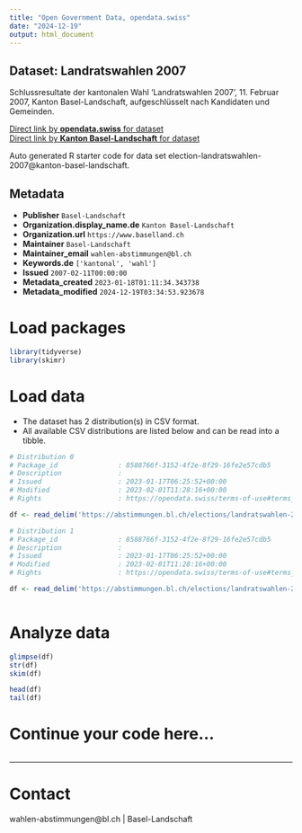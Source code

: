 ```yaml
---
title: "Open Government Data, opendata.swiss"
date: "2024-12-19"
output: html_document
---
```


## Dataset: Landratswahlen 2007

Schlussresultate der kantonalen Wahl 'Landratswahlen 2007', 11. Februar 2007, Kanton Basel-Landschaft, aufgeschlüsselt nach Kandidaten und Gemeinden.

[Direct link by **opendata.swiss** for dataset](https://opendata.swiss/de/dataset/landratswahlen-2007)<br>
[Direct link by **Kanton Basel-Landschaft** for dataset](https://abstimmungen.bl.ch/elections/landratswahlen-2007/data)

Auto generated R starter code for data set election-landratswahlen-2007@kanton-basel-landschaft.

## Metadata

- **Publisher** `Basel-Landschaft`
- **Organization.display_name.de** `Kanton Basel-Landschaft`
- **Organization.url** `https://www.baselland.ch`
- **Maintainer** `Basel-Landschaft`
- **Maintainer_email** `wahlen-abstimmungen@bl.ch`
- **Keywords.de** `['kantonal', 'wahl']`
- **Issued** `2007-02-11T00:00:00`
- **Metadata_created** `2023-01-18T01:11:34.343738`
- **Metadata_modified** `2024-12-19T03:34:53.923678`


# Load packages

```r

library(tidyverse)
library(skimr)

```

# Load data

-   The dataset has 2 distribution(s) in CSV format.
-   All available CSV distributions are listed below and can be read into a tibble.

```r

# Distribution 0
# Package_id               : 8588766f-3152-4f2e-8f29-16fe2e57cdb5
# Description              : 
# Issued                   : 2023-01-17T06:25:52+00:00
# Modified                 : 2023-02-01T11:28:16+00:00
# Rights                   : https://opendata.swiss/terms-of-use#terms_by

df <- read_delim('https://abstimmungen.bl.ch/elections/landratswahlen-2007/data-csv')

# Distribution 1
# Package_id               : 8588766f-3152-4f2e-8f29-16fe2e57cdb5
# Description              : 
# Issued                   : 2023-01-17T06:25:52+00:00
# Modified                 : 2023-02-01T11:28:16+00:00
# Rights                   : https://opendata.swiss/terms-of-use#terms_by

df <- read_delim('https://abstimmungen.bl.ch/elections/landratswahlen-2007/data-parties-csv')



```

# Analyze data

```r

glimpse(df)
str(df)
skim(df)

head(df)
tail(df)

```

# Continue your code here...

```r

```

------------------------------------------------------------------------

# Contact

wahlen-abstimmungen@bl.ch | Basel-Landschaft
